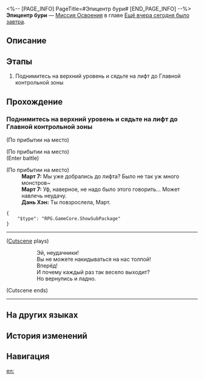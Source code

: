 <%-- [PAGE_INFO]
PageTitle=#Эпицентр бури#
[END_PAGE_INFO] --%>
{{Дополнить|Диалоги.}}
{{Миссия Инфобокс
|id              = 1000203
|Название        = 
|Изображение     = Миссия Эпицентр бури.png
|Тип             = Миссия Освоения
|Событие         = 
|Глава           = Ещё вчера сегодня было завтра
|Условия         = Завершена [[Миссия Освоения]] «[[Эпицентр бури]]»
|Персонажи       = Дань Хэн; Март 7; Первопроходец
|СтартЛокация    = [[Космическая станция «Герта»]] — [[Зона хранения]]
|Мир             = Космическая станция «Герта»
|Предыдущая      = 
|Следующая       = Момент вселенского спокойствия
|Награды         = Опыт Освоения*600; Звёздный нефрит*80; Кредиты*5 000
}}
'''Эпицентр бури''' — [[Миссия Освоения]] в главе [[Ещё вчера сегодня было завтра]].

==Описание==
{{Описание|<!--официальное описание из Перекрёстка судеб-->}}

==Этапы==
# Поднимитесь на верхний уровень и сядьте на лифт до Главной контрольной зоны

==Прохождение==
{{Дополнить}}

===Поднимитесь на верхний уровень и сядьте на лифт до Главной контрольной зоны===
{{Описание миссии|тип=Миссия Освоения|локация=Зона хранения|Кажется, Арлан беспокоится, что будет для вас обузой. Но вы переубеждаете его, чувствуя, что между вами возникает молчаливое взаимопонимание. Вот что значит быть напарниками?<br />Скорее поднимитесь на верхний этаж вместе со своими напарниками.}}
{{Диалог Начало}}
;(По прибытии на место)

;(По прибытии на место)
:{{tx}}
;(Enter battle)
:{{Список врагов|mode=sent|Антибарион*2; Рейнджер пустоты: Исказитель*1}}

;(По прибытии на место)
:'''Март 7:''' Мы уже добрались до лифта? Было не так уж много монстров~
:'''Март 7:''' Уф, наверное, не надо было этого говорить... Может навлечь неудачу.
:'''Дань Хэн:''' Ты повзрослела, Март.
<pre>{
	"$type": "RPG.GameCore.ShowSubPackage"
}</pre>
----
;([[#Gallery|Cutscene]] plays)
::Эй, неудачники!
::Вы не можете накидываться на нас толпой!
::Вперёд!
::И почему каждый раз так весело выходит?
::Но вернулись и ладно.
;(Cutscene ends)
----
{{Диалог Конец}}

==На других языках==
{{На других языках
|en   = Eye of the Storm
|zhs  = 漩涡止于中心
|zht  = 漩渦止於中心
|ja   = 中心で止まる渦
|ko   = 중심에 멈춘 소용돌이
|es   = El ojo de la tormenta
|fr   = L'œil de la tempête
|ru   = Эпицентр бури
|th   = กระแสน้ำวนที่จุดศูนย์กลาง
|vi   = Vòng Xoáy Kết Thúc Ở Trung Tâm
|de   = Auge des Sturms
|id   = Pusat Pusaran
|pt   = Olho da Tempestade
}}

==История изменений==
{{История изменений|3.5}}

==Навигация==
{{Миссия Освоения Навбокс|Глава }}

[[en:]]
